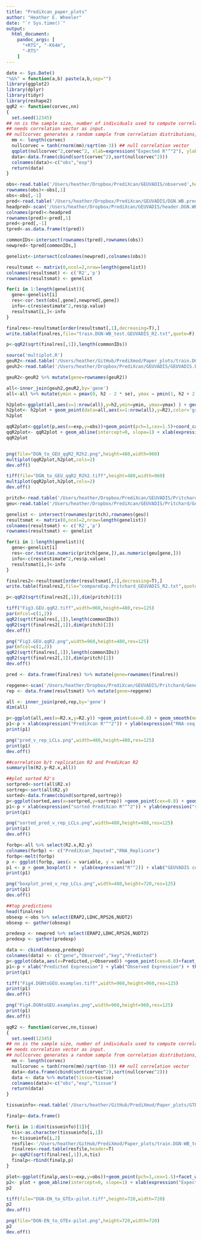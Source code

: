 ```yaml
---
title: "PrediXcan_paper_plots"
author: "Heather E. Wheeler"
date: "`r Sys.time()`"
output: 
  html_document:
    pandoc_args: [
      "+RTS", "-K64m",
      "-RTS"
    ]
---
```



```r
date <- Sys.Date()
"%&%" = function(a,b) paste(a,b,sep="")
library(ggplot2)
library(dplyr)
library(tidyr)
library(reshape2)
qqR2 <- function(corvec,nn)
{
  set.seed(12345)
## nn is the sample size, number of individuals used to compute correlation.
## needs correlation vector as input.
## nullcorvec generates a random sample from correlation distributions, under the null hypothesis of 0 correlation using Fisher's approximation.
  mm <- length(corvec)
  nullcorvec = tanh(rnorm(mm)/sqrt(nn-3)) ## null correlation vector
  qqplot(nullcorvec^2,corvec^2, xlab=expression("Expected R"^"2"), ylab=expression("Observed R"^"2"),ylim=c(0,0.825),cex=0.5); abline(0,1); grid()
  data<-data.frame(cbind(sort(corvec^2),sort(nullcorvec^2)))
  colnames(data)<-c("obs","exp")
  return(data)
}

obs<-read.table('/Users/heather/Dropbox/PrediXcan/GEUVADIS/observed',header=T)
rownames(obs)<-obs[,1]
obs<-obs[,-1]
pred<-read.table('/Users/heather/Dropbox/PrediXcan/GEUVADIS/DGN.WB.predicted.txt',skip=1)
headpred<-scan('/Users/heather/Dropbox/PrediXcan/GEUVADIS/header.DGN.WB.predicted.txt','character')
colnames(pred)<-headpred
rownames(pred)<-pred[,1]
pred<-pred[,-1]
tpred<-as.data.frame(t(pred))

commonIDs<-intersect(rownames(tpred),rownames(obs))
newpred<-tpred[commonIDs,]

genelist<-intersect(colnames(newpred),colnames(obs))

resultsmat <- matrix(0,ncol=2,nrow=length(genelist))
colnames(resultsmat) <- c('R2','p')
rownames(resultsmat) <- genelist

for(i in 1:length(genelist)){
  gene<-genelist[i]
  res<-cor.test(obs[,gene],newpred[,gene])
  info<-c(res$estimate^2,res$p.value)
  resultsmat[i,]<-info
}

finalres<-resultsmat[order(resultsmat[,1],decreasing=T),]
write.table(finalres,file="train.DGN-WB_test.GEUVADIS_R2.txt",quote=F)

p<-qqR2(sqrt(finalres[,1]),length(commonIDs))
```

```r
source('multiplot.R')
geuR2<-read.table('/Users/heather/GitHub/PrediXmod/Paper_plots/train.DGN-WB_test.GEUVADIS_R2.txt',header=T)
geuh2<-read.table('/Users/heather/Dropbox/PrediXcan/GEUVADIS/GEUVADIS.EUR.localGRM.h2.exp.2014-08-13.txt',header=T)

geuR2<-geuR2 %>% mutate(gene=rownames(geuR2))

all<-inner_join(geuh2,geuR2,by='gene')
all<-all %>% mutate(ymin = pmax(0, h2 - 2 * se), ymax = pmin(1, h2 + 2 * se)) %>% arrange(h2)

h2plot<-ggplot(all,aes(x=1:nrow(all),y=h2,ymin=ymin, ymax=ymax) ) + geom_pointrange(col='gray')+geom_point()+coord_cartesian(ylim=c(-0.05,0.85))
h2plot<- h2plot + geom_point(data=all,aes(x=1:nrow(all),y=R2),color='green',cex=1) + xlab(expression("Genes sorted by h"^2)) + ylab(expression(h^{2} ~"(black) or " ~ R^{2} ~ "(green)")) +theme_bw(30)
h2plot

qqR2plot<-ggplot(p,aes(x=exp,y=obs))+geom_point(pch=1,cex=1.5)+coord_cartesian(ylim=c(-0.05,0.85))
qqR2plot<- qqR2plot + geom_abline(intercept=0, slope=1) + xlab(expression("Expected R"^2)) + ylab(expression("Observed Predictive R"^2)) + theme_bw(30)
qqR2plot


png(file="DGN_to_GEU_qqR2_R2h2.png",height=480,width=960)
multiplot(qqR2plot,h2plot,cols=2)
dev.off()

tiff(file="DGN_to_GEU_qqR2_R2h2.tiff",height=480,width=960)
multiplot(qqR2plot,h2plot,cols=2)
dev.off()

```


```r
pritch<-read.table('/Users/heather/Dropbox/PrediXcan/GEUVADIS/Pritchard/Geneexpsubset',header=T)
geu<-read.table('/Users/heather/Dropbox/PrediXcan/GEUVADIS/Pritchard/GeuvadiswithPritchardgenes_individuals',header=T)

genelist <- intersect(rownames(pritch),rownames(geu))
resultsmat <- matrix(0,ncol=2,nrow=length(genelist))
colnames(resultsmat) <- c('R2','p')
rownames(resultsmat) <- genelist

for(i in 1:length(genelist)){
  gene<-genelist[i]
  res<-cor.test(as.numeric(pritch[gene,]),as.numeric(geu[gene,]))
  info<-c(res$estimate^2,res$p.value)
  resultsmat[i,]<-info
}

finalres2<-resultsmat[order(resultsmat[,1],decreasing=T),]
write.table(finalres2,file="compareExp.Pritchard_GEUVADIS_R2.txt",quote=F)

p<-qqR2(sqrt(finalres2[,1]),dim(pritch)[2])

tiff("Fig3.GEU.qqR2.tiff",width=960,height=480,res=125)
par(mfcol=c(1,2))
qqR2(sqrt(finalres[,1]),length(commonIDs))
qqR2(sqrt(finalres2[,1]),dim(pritch)[2])
dev.off()

png("Fig3.GEU.qqR2.png",width=960,height=480,res=125)
par(mfcol=c(1,2))
qqR2(sqrt(finalres[,1]),length(commonIDs))
qqR2(sqrt(finalres2[,1]),dim(pritch)[2])
dev.off()
```

```r
pred <- data.frame(finalres) %>% mutate(gene=rownames(finalres))

repgene<-scan('/Users/heather/Dropbox/PrediXcan/GEUVADIS/Pritchard/Geneexpsubset.GENE.list', 'character')
rep <- data.frame(resultsmat) %>% mutate(gene=repgene)

all <- inner_join(pred,rep,by='gene')
dim(all)

p<-ggplot(all,aes(x=R2.x,y=R2.y)) +geom_point(cex=0.8) + geom_smooth(method = "lm")
p1<-p + xlab(expression("PrediXcan R"^"2")) + ylab(expression("RNA-seq replication R"^"2")) + theme_bw(10) + coord_cartesian(xlim=c(0,0.85),ylim=c(0,0.85))
print(p1)

png("pred_v_rep_LCLs.png",width=480,height=480,res=125)
print(p1)
dev.off()

##correlation b/t replication R2 and PrediXcan R2
summary(lm(R2.y~R2.x,all))

##plot sorted R2's
sortpred<-sort(all$R2.x)
sortrep<-sort(all$R2.y)
sorted<-data.frame(cbind(sortpred,sortrep))
p<-ggplot(sorted,aes(x=sortpred,y=sortrep)) +geom_point(cex=0.8) + geom_abline(intercept=0, slope=1,color='red')
p1<-p + xlab(expression("sorted PrediXcan R"^"2")) + ylab(expression("sorted RNA-seq replication R"^"2")) + theme_bw(10) + coord_cartesian(xlim=c(0,0.85),ylim=c(0,0.85))
print(p1)

png("sorted_pred_v_rep_LCLs.png",width=480,height=480,res=125)
print(p1)
dev.off()

forbp<-all %>% select(R2.x,R2.y)
colnames(forbp) <- c("PrediXcan_Imputed","RNA_Replicate")
forbp<-melt(forbp)
p <- ggplot(forbp, aes(x = variable, y = value))
p1 <- p + geom_boxplot() +  ylab(expression("R"^2)) + xlab("GEUVADIS comparison") + theme_bw(10)
print(p1)

png("boxplot_pred_v_rep_LCLs.png",width=480,height=720,res=125)
print(p1)
dev.off()
```

```r
##top predictions
head(finalres)
obsexp <-obs %>% select(ERAP2,LDHC,RPS26,NUDT2) 
obsexp <- gather(obsexp)

predexp <- newpred %>% select(ERAP2,LDHC,RPS26,NUDT2)
predexp <- gather(predexp)

data <- cbind(obsexp,predexp)
colnames(data) <- c("gene","Observed","key","Predicted")
p<-ggplot(data,aes(x=Predicted,y=Observed)) +geom_point(cex=0.8)+facet_wrap(~gene,scales="free",ncol=2)+ geom_smooth(method = "lm")
p1<-p + xlab("Predicted Expression") + ylab("Observed Expression") + theme_bw(20)
print(p1)

tiff("Fig4.DGNtoGEU.examples.tiff",width=960,height=960,res=125)
print(p1)
dev.off()

png("Fig4.DGNtoGEU.examples.png",width=960,height=960,res=125)
print(p1)
dev.off()
```

```r
qqR2 <- function(corvec,nn,tissue)
{
  set.seed(12345)
## nn is the sample size, number of individuals used to compute correlation.
## needs correlation vector as input.
## nullcorvec generates a random sample from correlation distributions, under the null hypothesis of 0 correlation using Fisher's approximation.
  mm <- length(corvec)
  nullcorvec = tanh(rnorm(mm)/sqrt(nn-3)) ## null correlation vector
  data<-data.frame(cbind(sort(corvec^2),sort(nullcorvec^2)))
  data <- data %>% mutate(tissue=tissue)
  colnames(data)<-c("obs","exp","tissue")
  return(data)
}

tissueinfo<-read.table('/Users/heather/GitHub/PrediXmod/Paper_plots/GTEx_pilot_sample_sizes.txt')

finalp<-data.frame()

for(i in 1:dim(tissueinfo)[1]){
  tis<-as.character(tissueinfo[i,1])
  n<-tissueinfo[i,2]
  resfile<-'/Users/heather/GitHub/PrediXmod/Paper_plots/train.DGN-WB_test.GTEX_' %&% tis %&% '_R2.txt'
  finalres<-read.table(resfile,header=T)
  p<-qqR2(sqrt(finalres[,1]),n,tis)
  finalp<-rbind(finalp,p)
}

plot<-ggplot(finalp,aes(x=exp,y=obs))+geom_point(pch=1,cex=1.5)+facet_wrap(~tissue,scales="fixed",ncol=3)
p2<- plot + geom_abline(intercept=0, slope=1) + xlab(expression("Expected R"^2)) + ylab(expression("Observed Predictive R"^2)) + theme_bw(20)
p2

tiff(file="DGN-EN_to_GTEx-pilot.tiff",height=720,width=720)
p2
dev.off()

png(file="DGN-EN_to_GTEx-pilot.png",height=720,width=720)
p2
dev.off()

```

